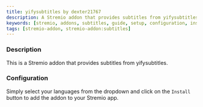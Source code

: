 ```yaml
---
title: yifysubtitles by dexter21767
description: A Stremio addon that provides subtitles from yifysubtitles
keywords: [stremio, addons, subtitles, guide, setup, configuration, install, link]
tags: [stremio-addon, stremio-addon:subtitles]
---
```


<StremioAddonButtons id="yifysubtitles-by-dexter21767" manifest="https://2ecbbd610840-yifysubtitles.baby-beamup.club/manifest.json" configurable={true} configurationRequired={true}/> 

<h3>Description</h3>

This is a Stremio addon that provides subtitles from yifysubtitles.

<h3>Configuration</h3>

Simply select your languages from the dropdown and click on the `Install` button to add the addon to your Stremio app.
